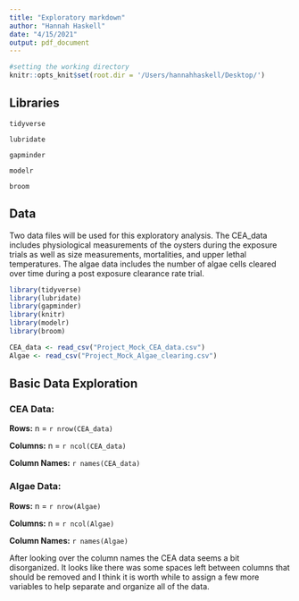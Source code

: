 ```yaml
---
title: "Exploratory markdown"
author: "Hannah Haskell"
date: "4/15/2021"
output: pdf_document
---
```

```r
#setting the working directory
knitr::opts_knit$set(root.dir = '/Users/hannahhaskell/Desktop/')
```

## Libraries

`tidyverse`

`lubridate`

`gapminder`

`modelr`

`broom`

## Data

Two data files will be used for this exploratory analysis. The CEA_data includes  physiological measurements of the oysters during the exposure trials as well as size measurements, mortalities, and upper lethal temperatures. The algae data includes the number of algae cells cleared over time during a post exposure clearance rate trial.  

```r
library(tidyverse)
library(lubridate)
library(gapminder)
library(knitr)
library(modelr)
library(broom)

CEA_data <- read_csv("Project_Mock_CEA_data.csv")
Algae <- read_csv("Project_Mock_Algae_clearing.csv")

```

## Basic Data Exploration

### CEA Data:

**Rows:** n = `r nrow(CEA_data)`

**Columns:** n = `r ncol(CEA_data)`

**Column Names:** `r names(CEA_data)`

### Algae Data:

**Rows:** n = `r nrow(Algae)`

**Columns:** n = `r ncol(Algae)`

**Column Names:** `r names(Algae)`

After looking over the column names the CEA data seems a bit disorganized. It looks like there was some spaces left between columns that should be removed and I think it is worth while to assign a few more variables to help separate and organize all of the data. 

